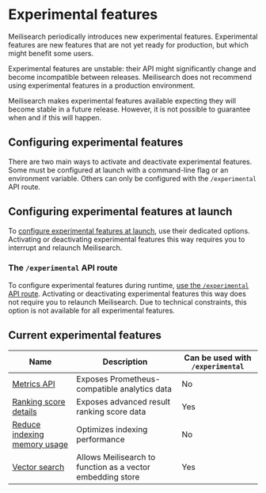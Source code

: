 # Experimental features

Meilisearch periodically introduces new experimental features. Experimental features are new features that are not yet ready for production, but which might benefit some users.

Experimental features are unstable: their API might significantly change and become incompatible between releases. Meilisearch does not recommend using experimental features in a production environment.

Meilisearch makes experimental features available expecting they will become stable in a future release. However, it is not possible to guarantee when and if this will happen.

## Configuring experimental features

There are two main ways to activate and deactivate experimental features. Some must be configured at launch with a command-line flag or an environment variable. Others can only be configured with the `/experimental` API route.

## Configuring experimental features at launch

To [configure experimental features at launch](/learn/configuration/instance_options), use their dedicated options. Activating or deactivating experimental features this way requires you to interrupt and relaunch Meilisearch.

### The `/experimental` API route

To configure experimental features during runtime, [use the `/experimental` API route](/reference/api/experimental). Activating or deactivating experimental features this way does not require you to relaunch Meilisearch. Due to technical constraints, this option is not available for all experimental features.

## Current experimental features

| Name                                                                             | Description                                                | Can be used with `/experimental` |
|----------------------------------------------------------------------------------|------------------------------------------------------------|----------------------------------|
| [Metrics API](/learn/experimental/metrics)                                       | Exposes Prometheus-compatible analytics data               | No                               |
| [Ranking score details](/learn/experimental/ranking_rule_score_details)          | Exposes advanced result ranking score data                 | Yes                              |
| [Reduce indexing memory usage](/learn/experimental/reduce-indexing-memory-usage) | Optimizes indexing performance                             | No                               |
| [Vector search](/learn/experimental/vector_search)                               | Allows Meilisearch to function as a vector embedding store | Yes                              |
